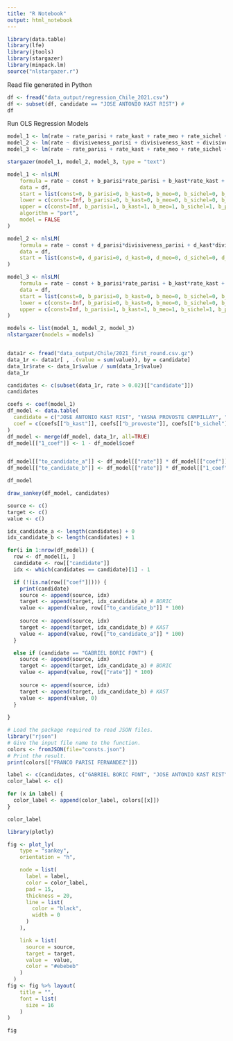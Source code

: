 ```yaml
---
title: "R Notebook"
output: html_notebook
---
```


```r
library(data.table)
library(lfe)
library(jtools)
library(stargazer)
library(minpack.lm)
source("nlstargazer.r")
```


Read file generated in Python
```r
df <- fread("data_output/regression_Chile_2021.csv")
df <- subset(df, candidate == "JOSE ANTONIO KAST RIST") # 
df
```


Run OLS Regression Models
```r
model_1 <- lm(rate ~ rate_parisi + rate_kast + rate_meo + rate_sichel + rate_provoste, data = df)
model_2 <- lm(rate ~ divisiveness_parisi + divisiveness_kast + divisiveness_meo + divisiveness_sichel + divisiveness_provoste, data = df)
model_3 <- lm(rate ~ rate_parisi + rate_kast + rate_meo + rate_sichel + rate_provoste + divisiveness_parisi + divisiveness_kast + divisiveness_meo + divisiveness_sichel + divisiveness_provoste, data = df)

stargazer(model_1, model_2, model_3, type = "text")

```



```r
model_1 <- nlsLM(
    formula = rate ~ const + b_parisi*rate_parisi + b_kast*rate_kast + b_meo*rate_meo + b_sichel*rate_sichel + b_provoste*rate_provoste,
    data = df, 
    start = list(const=0, b_parisi=0, b_kast=0, b_meo=0, b_sichel=0, b_provoste=0),
    lower = c(const=-Inf, b_parisi=0, b_kast=0, b_meo=0, b_sichel=0, b_provoste=0),
    upper = c(const=Inf, b_parisi=1, b_kast=1, b_meo=1, b_sichel=1, b_provoste=1),
    algorithm = "port",
    model = FALSE
)

model_2 <- nlsLM(
    formula = rate ~ const + d_parisi*divisiveness_parisi + d_kast*divisiveness_kast + d_meo*divisiveness_meo + d_sichel*divisiveness_sichel + d_provoste*divisiveness_provoste,
    data = df, 
    start = list(const=0, d_parisi=0, d_kast=0, d_meo=0, d_sichel=0, d_provoste=0)
)

model_3 <- nlsLM(
    formula = rate ~ const + b_parisi*rate_parisi + b_kast*rate_kast + b_meo*rate_meo + b_sichel*rate_sichel + b_provoste*rate_provoste + d_parisi*divisiveness_parisi + d_kast*divisiveness_kast + d_meo*divisiveness_meo + d_sichel*divisiveness_sichel + d_provoste*divisiveness_provoste,
    data = df, 
    start = list(const=0, b_parisi=0, b_kast=0, b_meo=0, b_sichel=0, b_provoste=0, d_parisi=0, d_kast=0, d_meo=0, d_sichel=0, d_provoste=0),
    lower = c(const=-Inf, b_parisi=0, b_kast=0, b_meo=0, b_sichel=0, b_provoste=0, d_parisi=-Inf, d_kast=-Inf, d_meo=-Inf, d_sichel=-Inf, d_provoste=-Inf),
    upper = c(const=Inf, b_parisi=1, b_kast=1, b_meo=1, b_sichel=1, b_provoste=1, d_parisi=Inf, d_kast=Inf, d_meo=Inf, d_sichel=Inf, d_provoste=Inf)
)

models <- list(model_1, model_2, model_3)
nlstargazer(models = models)

```
```r

```

```r
data1r <- fread("data_output/Chile/2021_first_round.csv.gz")
data_1r <- data1r[ , .(value = sum(value)), by = candidate]
data_1r$rate <- data_1r$value / sum(data_1r$value)
data_1r
```


```r
candidates <- c(subset(data_1r, rate > 0.02)[["candidate"]])
candidates
```



```r
coefs <- coef(model_1)
df_model <- data.table(
  candidate = c("JOSE ANTONIO KAST RIST", "YASNA PROVOSTE CAMPILLAY", "SEBASTIAN SICHEL RAMIREZ", "MARCO ENRIQUEZ-OMINAMI GUMUCIO", "FRANCO PARISI FERNANDEZ"),
  coef = c(coefs[["b_kast"]], coefs[["b_provoste"]], coefs[["b_sichel"]], coefs[["b_meo"]], coefs[["b_parisi"]])
)
df_model <- merge(df_model, data_1r, all=TRUE)
df_model[["1_coef"]] <- 1 - df_model$coef


df_model[["to_candidate_a"]] <- df_model[["rate"]] * df_model[["coef"]]
df_model[["to_candidate_b"]] <- df_model[["rate"]] * df_model[["1_coef"]]

df_model
```
```r
draw_sankey(df_model, candidates)
```



```r
source <- c()
target <- c()
value <- c()

idx_candidate_a <- length(candidates) + 0
idx_candidate_b <- length(candidates) + 1

for(i in 1:nrow(df_model)) {
  row <- df_model[i, ]
  candidate <- row[["candidate"]]
  idx <- which(candidates == candidate)[1] - 1

  if (!(is.na(row[["coef"]]))) {
    print(candidate)
    source <- append(source, idx)
    target <- append(target, idx_candidate_a) # BORIC
    value <- append(value, row[["to_candidate_b"]] * 100)
    
    source <- append(source, idx)
    target <- append(target, idx_candidate_b) # KAST
    value <- append(value, row[["to_candidate_a"]] * 100)
  }

  else if (candidate == "GABRIEL BORIC FONT") {
    source <- append(source, idx)
    target <- append(target, idx_candidate_a) # BORIC
    value <- append(value, row[["rate"]] * 100)
    
    source <- append(source, idx)
    target <- append(target, idx_candidate_b) # KAST
    value <- append(value, 0)
  }
  
}
```

```r
# Load the package required to read JSON files.
library("rjson")
# Give the input file name to the function.
colors <- fromJSON(file="consts.json")
# Print the result.
print(colors[["FRANCO PARISI FERNANDEZ"]])

label <- c(candidates, c("GABRIEL BORIC FONT", "JOSE ANTONIO KAST RIST"))
color_label <- c()

for (x in label) {
  color_label <- append(color_label, colors[[x]])
}

color_label
```


```r
library(plotly)

fig <- plot_ly(
    type = "sankey",
    orientation = "h",

    node = list(
      label = label,
      color = color_label,
      pad = 15,
      thickness = 20,
      line = list(
        color = "black",
        width = 0
      )
    ),

    link = list(
      source = source,
      target = target,
      value =  value,
      color = "#ebebeb"
    )
  )
fig <- fig %>% layout(
    title = "",
    font = list(
      size = 16
    )
)

fig
```

